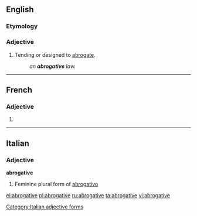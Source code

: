 ==English==

===Etymology===
{{suffix|abrogate|ive}}

===Adjective===
{{en-adj}}

# Tending or designed to [[abrogate]].
#: ''an '''abrogative''' law.''

----

==French==

===Adjective===
{{fr-adj-form}} {{f}}

# {{feminine of|abrogatif|lang=fr}}

----

==Italian==

===Adjective===
'''abrogative''' {{f}}

# Feminine plural form of [[abrogativo]]

[[Category:Italian adjective forms]]

[[el:abrogative]]
[[pl:abrogative]]
[[ru:abrogative]]
[[ta:abrogative]]
[[vi:abrogative]]